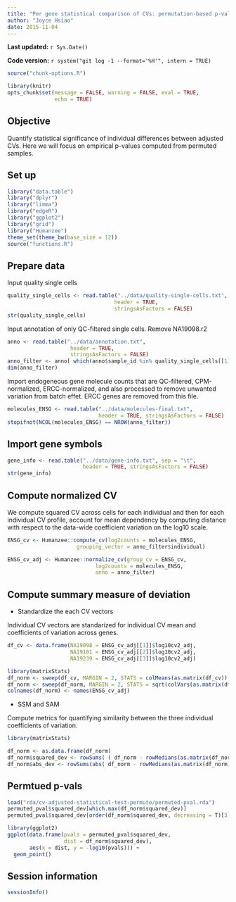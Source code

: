 ```yaml
---
title: "Per gene statistical comparison of CVs: permutation-based p-values"
author: "Joyce Hsiao"
date: 2015-11-04
---
```


**Last updated:** `r Sys.Date()`

**Code version:** `r system("git log -1 --format='%H'", intern = TRUE)`

```r
source("chunk-options.R")

library(knitr)
opts_chunk$set(message = FALSE, warning = FALSE, eval = TRUE, 
               echo = TRUE)
```


## Objective

Quantify statistical significance of individual differences between adjusted CVs. Here we will focus on empirical p-values computed from permuted samples.

## Set up

```r
library("data.table")
library("dplyr")
library("limma")
library("edgeR")
library("ggplot2")
library("grid")
library("Humanzee")
theme_set(theme_bw(base_size = 12))
source("functions.R")
```


## Prepare data

Input quality single cells

```r
quality_single_cells <- read.table("../data/quality-single-cells.txt", 
                                  header = TRUE,
                                  stringsAsFactors = FALSE)
str(quality_single_cells)
```

Input annotation of only QC-filtered single cells. Remove NA19098.r2

```r
anno <- read.table("../data/annotation.txt", 
                    header = TRUE,
                    stringsAsFactors = FALSE)
anno_filter <- anno[ which(anno$sample_id %in% quality_single_cells[[1]]), ]
dim(anno_filter)
```

Import endogeneous gene molecule counts that are QC-filtered, CPM-normalized, ERCC-normalized, and also processed to remove unwanted variation from batch effet. ERCC genes are removed from this file.

```r
molecules_ENSG <- read.table("../data/molecules-final.txt", 
                             header = TRUE, stringsAsFactors = FALSE)
stopifnot(NCOL(molecules_ENSG) == NROW(anno_filter))
```


## Import gene symbols

```r
gene_info <- read.table("../data/gene-info.txt", sep = "\t",
                        header = TRUE, stringsAsFactors = FALSE)
str(gene_info)
```


## Compute normalized CV 

We compute squared CV across cells for each individual and then for each individual CV profile, account for mean dependency by computing distance with respect to the data-wide coefficient variation on the log10 scale. 

```r
ENSG_cv <- Humanzee::compute_cv(log2counts = molecules_ENSG,
                      grouping_vector = anno_filter$individual)

ENSG_cv_adj <- Humanzee::normalize_cv(group_cv = ENSG_cv, 
                            log2counts = molecules_ENSG, 
                            anno = anno_filter)
```

## Compute summary measure of deviation 

* Standardize the each CV vectors

Individual CV vectors are standarized for individual CV mean and coefficients of variation across genes. 

```r
df_cv <- data.frame(NA19098 = ENSG_cv_adj[[1]]$log10cv2_adj,
                    NA19101 = ENSG_cv_adj[[2]]$log10cv2_adj,
                    NA19239 = ENSG_cv_adj[[3]]$log10cv2_adj)

library(matrixStats)
df_norm <- sweep(df_cv, MARGIN = 2, STATS = colMeans(as.matrix(df_cv)), FUN = "-")
df_norm <- sweep(df_norm, MARGIN = 2, STATS = sqrt(colVars(as.matrix(df_cv))), FUN = "/")
colnames(df_norm) <- names(ENSG_cv_adj)
```

* SSM and SAM

Compute metrics for quantifying similarity between the three individual coefficients of variation. 

```r
library(matrixStats)

df_norm <- as.data.frame(df_norm)
df_norm$squared_dev <- rowSums( ( df_norm - rowMedians(as.matrix(df_norm)) )^2 )
df_norm$abs_dev <- rowSums(abs( df_norm - rowMedians(as.matrix(df_norm)) ))
```

## Permtued p-vals

```r
load("rda/cv-adjusted-statistical-test-permute/permuted-pval.rda")
permuted_pval$squared_dev[which.max(df_norm$squared_dev)]
permuted_pval$squared_dev[order(df_norm$squared_dev, decreasing = T)[3]]
```


```r
library(ggplot2)
ggplot(data.frame(pvals = permuted_pval$squared_dev,
                  dist = df_norm$squared_dev),
       aes(x = dist, y = -log10(pvals))) +
  geom_point()
```


## Session information

```r
sessionInfo()
```

